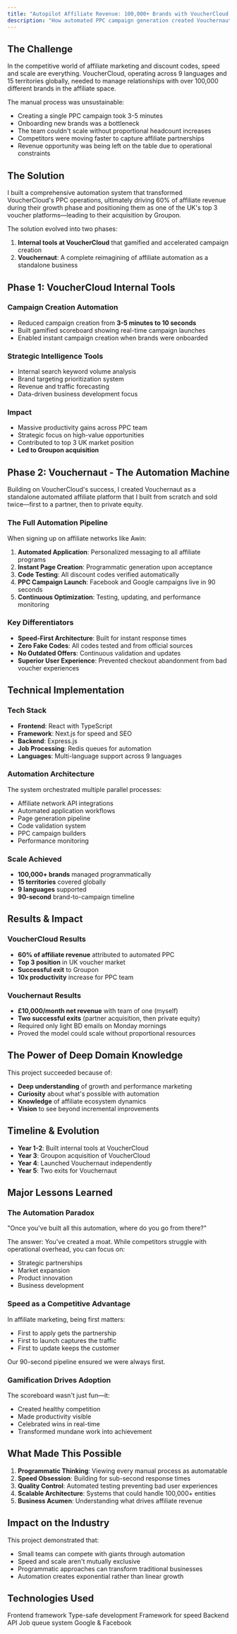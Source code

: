 ```yaml
---
title: "Autopilot Affiliate Revenue: 100,000+ Brands with VoucherCloud & Groupon"
description: "How automated PPC campaign generation created Vouchernaut, driving 60% of affiliate revenue on autopilot and leading to a Groupon acquisition"
---
```


## The Challenge

In the competitive world of affiliate marketing and discount codes, speed and scale are everything. VoucherCloud, operating across 9 languages and 15 territories globally, needed to manage relationships with over 100,000 different brands in the affiliate space.

The manual process was unsustainable:
- Creating a single PPC campaign took 3-5 minutes
- Onboarding new brands was a bottleneck
- The team couldn't scale without proportional headcount increases
- Competitors were moving faster to capture affiliate partnerships
- Revenue opportunity was being left on the table due to operational constraints

## The Solution

I built a comprehensive automation system that transformed VoucherCloud's PPC operations, ultimately driving 60% of affiliate revenue during their growth phase and positioning them as one of the UK's top 3 voucher platforms—leading to their acquisition by Groupon.

The solution evolved into two phases:
1. **Internal tools at VoucherCloud** that gamified and accelerated campaign creation
2. **Vouchernaut**: A complete reimagining of affiliate automation as a standalone business

## Phase 1: VoucherCloud Internal Tools

### Campaign Creation Automation
- Reduced campaign creation from **3-5 minutes to 10 seconds**
- Built gamified scoreboard showing real-time campaign launches
- Enabled instant campaign creation when brands were onboarded

### Strategic Intelligence Tools
- Internal search keyword volume analysis
- Brand targeting prioritization system
- Revenue and traffic forecasting
- Data-driven business development focus

### Impact
- Massive productivity gains across PPC team
- Strategic focus on high-value opportunities
- Contributed to top 3 UK market position
- **Led to Groupon acquisition**

## Phase 2: Vouchernaut - The Automation Machine

Building on VoucherCloud's success, I created Vouchernaut as a standalone automated affiliate platform that I built from scratch and sold twice—first to a partner, then to private equity.

### The Full Automation Pipeline

When signing up on affiliate networks like Awin:

1. **Automated Application**: Personalized messaging to all affiliate programs
2. **Instant Page Creation**: Programmatic generation upon acceptance
3. **Code Testing**: All discount codes verified automatically
4. **PPC Campaign Launch**: Facebook and Google campaigns live in 90 seconds
5. **Continuous Optimization**: Testing, updating, and performance monitoring

### Key Differentiators

- **Speed-First Architecture**: Built for instant response times
- **Zero Fake Codes**: All codes tested and from official sources
- **No Outdated Offers**: Continuous validation and updates
- **Superior User Experience**: Prevented checkout abandonment from bad voucher experiences

## Technical Implementation

### Tech Stack
- **Frontend**: React with TypeScript
- **Framework**: Next.js for speed and SEO
- **Backend**: Express.js
- **Job Processing**: Redis queues for automation
- **Languages**: Multi-language support across 9 languages

### Automation Architecture

The system orchestrated multiple parallel processes:
- Affiliate network API integrations
- Automated application workflows
- Page generation pipeline
- Code validation system
- PPC campaign builders
- Performance monitoring

### Scale Achieved
- **100,000+ brands** managed programmatically
- **15 territories** covered globally
- **9 languages** supported
- **90-second** brand-to-campaign timeline

## Results & Impact

### VoucherCloud Results
- **60% of affiliate revenue** attributed to automated PPC
- **Top 3 position** in UK voucher market
- **Successful exit** to Groupon
- **10x productivity** increase for PPC team

### Vouchernaut Results
- **£10,000/month net revenue** with team of one (myself)
- **Two successful exits** (partner acquisition, then private equity)
- Required only light BD emails on Monday mornings
- Proved the model could scale without proportional resources

## The Power of Deep Domain Knowledge

This project succeeded because of:
- **Deep understanding** of growth and performance marketing
- **Curiosity** about what's possible with automation
- **Knowledge** of affiliate ecosystem dynamics
- **Vision** to see beyond incremental improvements

## Timeline & Evolution

- **Year 1-2**: Built internal tools at VoucherCloud
- **Year 3**: Groupon acquisition of VoucherCloud
- **Year 4**: Launched Vouchernaut independently
- **Year 5**: Two exits for Vouchernaut

## Major Lessons Learned

### The Automation Paradox
"Once you've built all this automation, where do you go from there?"

The answer: You've created a moat. While competitors struggle with operational overhead, you can focus on:
- Strategic partnerships
- Market expansion
- Product innovation
- Business development

### Speed as a Competitive Advantage
In affiliate marketing, being first matters:
- First to apply gets the partnership
- First to launch captures the traffic
- First to update keeps the customer

Our 90-second pipeline ensured we were always first.

### Gamification Drives Adoption
The scoreboard wasn't just fun—it:
- Created healthy competition
- Made productivity visible
- Celebrated wins in real-time
- Transformed mundane work into achievement

## What Made This Possible

1. **Programmatic Thinking**: Viewing every manual process as automatable
2. **Speed Obsession**: Building for sub-second response times
3. **Quality Control**: Automated testing preventing bad user experiences
4. **Scalable Architecture**: Systems that could handle 100,000+ entities
5. **Business Acumen**: Understanding what drives affiliate revenue

## Impact on the Industry

This project demonstrated that:
- Small teams can compete with giants through automation
- Speed and scale aren't mutually exclusive
- Programmatic approaches can transform traditional businesses
- Automation creates exponential rather than linear growth

## Technologies Used

<CardGroup cols={3}>
  <Card title="React" icon="react">
    Frontend framework
  </Card>
  <Card title="TypeScript" icon="code">
    Type-safe development
  </Card>
  <Card title="Next.js" icon="globe">
    Framework for speed
  </Card>
  <Card title="Express" icon="server">
    Backend API
  </Card>
  <Card title="Redis" icon="database">
    Job queue system
  </Card>
  <Card title="PPC APIs" icon="bullhorn">
    Google & Facebook
  </Card>
</CardGroup>